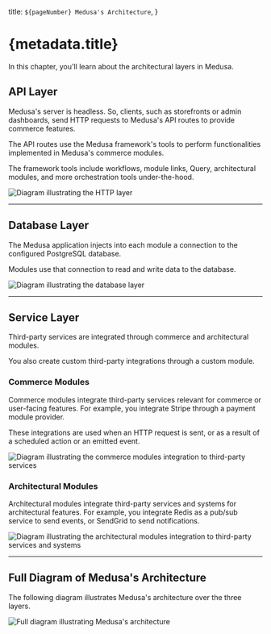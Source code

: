   title: `${pageNumber} Medusa's Architecture`,
}

# {metadata.title}

In this chapter, you'll learn about the architectural layers in Medusa.

## API Layer

Medusa's server is headless. So, clients, such as storefronts or admin dashboards, send HTTP requests to Medusa's API routes to provide commerce features.

The API routes use the Medusa framework's tools to perform functionalities implemented in Medusa's commerce modules.

The framework tools include workflows, module links, Query, architectural modules, and more orchestration tools under-the-hood.

![Diagram illustrating the HTTP layer](https://res.cloudinary.com/dza7lstvk/image/upload/v1727094282/http-layer_sroafr.jpg)

---

## Database Layer

The Medusa application injects into each module a connection to the configured PostgreSQL database.

Modules use that connection to read and write data to the database.

![Diagram illustrating the database layer](https://res.cloudinary.com/dza7lstvk/image/upload/v1727094431/db-layer_pi7tix.jpg)

---

## Service Layer

Third-party services are integrated through commerce and architectural modules.

You also create custom third-party integrations through a custom module.

### Commerce Modules

Commerce modules integrate third-party services relevant for commerce or user-facing features. For example, you integrate Stripe through a payment module provider.

These integrations are used when an HTTP request is sent, or as a result of a scheduled action or an emitted event.

![Diagram illustrating the commerce modules integration to third-party services](https://res.cloudinary.com/dza7lstvk/image/upload/v1727095115/service-commerce_qcbdsl.jpg)

### Architectural Modules

Architectural modules integrate third-party services and systems for architectural features. For example, you integrate Redis as a pub/sub service to send events, or SendGrid to send notifications.

![Diagram illustrating the architectural modules integration to third-party services and systems](https://res.cloudinary.com/dza7lstvk/image/upload/v1727095146/service-arch_ozvryw.jpg)

---

## Full Diagram of Medusa's Architecture

The following diagram illustrates Medusa's architecture over the three layers.

![Full diagram illustrating Medusa's architecture](https://res.cloudinary.com/dza7lstvk/image/upload/v1727095208/architectural-diagram-full.jpg)
